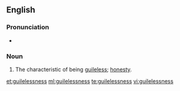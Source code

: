 ==English==

===Pronunciation===
* {{a|US}} {{IPA|/ˈɡaɪl.lɪs.nɪs/}}

===Noun===
{{en-noun|-}}

# The characteristic of being [[guileless]]; [[honesty]].

[[et:guilelessness]]
[[ml:guilelessness]]
[[te:guilelessness]]
[[vi:guilelessness]]